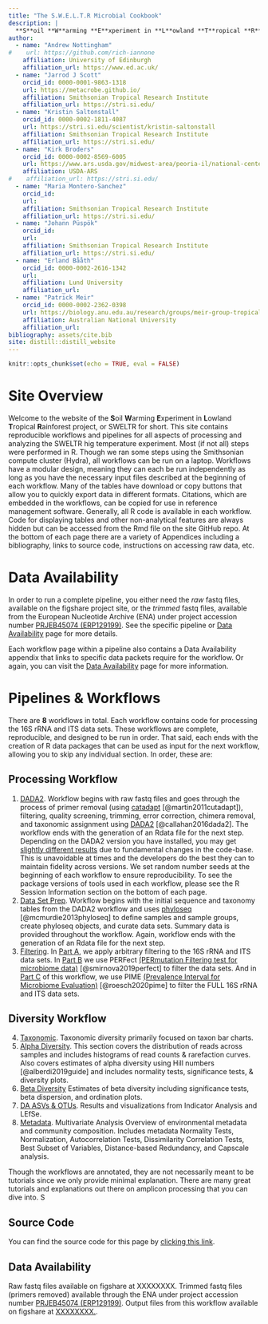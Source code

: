 ```yaml
---
title: "The S.W.E.L.T.R Microbial Cookbook"
description: |
  **S**oil **W**arming **E**xperiment in **L**owland **T**ropical **R**ainforest
author:
  - name: "Andrew Nottingham"
#    url: https://github.com/rich-iannone
    affiliation: University of Edinburgh
    affiliation_url: https://www.ed.ac.uk/
  - name: "Jarrod J Scott"
    orcid_id: 0000-0001-9863-1318
    url: https://metacrobe.github.io/
    affiliation: Smithsonian Tropical Research Institute
    affiliation_url: https://stri.si.edu/
  - name: "Kristin Saltonstall"
    orcid_id: 0000-0002-1811-4087
    url: https://stri.si.edu/scientist/kristin-saltonstall
    affiliation: Smithsonian Tropical Research Institute
    affiliation_url: https://stri.si.edu/
  - name: "Kirk Broders"
    orcid_id: 0000-0002-8569-6005
    url: https://www.ars.usda.gov/midwest-area/peoria-il/national-center-for-agricultural-utilization-research/mycotoxin-prevention-and-applied-microbiology-research/people/kirk-broders/
    affiliation: USDA-ARS
#    affiliation_url: https://stri.si.edu/
  - name: "Maria Montero-Sanchez"
    orcid_id: 
    url: 
    affiliation: Smithsonian Tropical Research Institute
    affiliation_url: https://stri.si.edu/
  - name: "Johann Püspök"
    orcid_id: 
    url: 
    affiliation: Smithsonian Tropical Research Institute
    affiliation_url: https://stri.si.edu/
  - name: "Erland Bååth"
    orcid_id: 0000-0002-2616-1342 
    url: 
    affiliation: Lund University
    affiliation_url: 
  - name: "Patrick Meir"
    orcid_id: 0000-0002-2362-0398 
    url: https://biology.anu.edu.au/research/groups/meir-group-tropical-forest-ecosystems
    affiliation: Australian National University
    affiliation_url: 
bibliography: assets/cite.bib
site: distill::distill_website
---
```


```r
knitr::opts_chunk$set(echo = TRUE, eval = FALSE)
```

# Site Overview

Welcome to the website of the **S**oil **W**arming **E**xperiment in **L**owland **T**ropical **R**ainforest project, or SWELTR for short. This site contains reproducible workflows and pipelines for all aspects of processing and analyzing the SWELTR hig temperature experiment. Most (if not all) steps were performed in R. Though we ran some steps using the Smithsonian compute cluster (Hydra), all workflows can be run on a laptop. Workflows have a modular design, meaning they can each be run independently as long as you have the necessary input files described at the beginning of each workflow. Many of the tables have download or copy buttons that allow you to quickly export data in different formats. Citations, which are embedded in the workflows, can be copied for use in reference management software. Generally, all R code is available in each workflow. Code for displaying tables and other non-analytical features are always hidden but can be accessed from the Rmd file on the site GitHub repo. At the bottom of each page there are a variety of Appendices including a bibliography, links to source code, instructions on accessing raw data, etc.

# Data Availability

In order to run a complete pipeline, you either need the *raw* fastq files, available on the figshare project site, or the *trimmed* fastq files, available from the European Nucleotide Archive (ENA) under project accession number [PRJEB45074 (ERP129199)](https://www.ebi.ac.uk/ena/browser/view/PRJEB45074). See the specific pipeline or [Data Availability](data-availability.html) page for more details.

Each workflow page within a pipeline also contains a Data Availability appendix that links to specific data packets require for the workflow. Or again, you can visit the [Data Availability](data-availability.html) page for more information.

# Pipelines & Workflows

There are **8** workflows in total. Each workflow contains code for processing the 16S rRNA and ITS data sets. These workflows are complete, reproducible, and designed to be run in order. That said, each ends with the creation of R data packages that can be used as input for the next workflow, allowing you to skip any individual section. In order, these are:

## Processing Workflow

1. [DADA2](dada2.html).  Workflow begins with raw fastq files and goes through the process of primer removal (using [catadapt](https://github.com/marcelm/cutadapt) [@martin2011cutadapt]), filtering, quality screening, trimming, error correction, chimera removal, and taxonomic assignment using [DADA2](https://benjjneb.github.io/dada2/) [@callahan2016dada2]. The workflow ends with the generation of an Rdata file for the next step. Depending on the DADA2 version you have installed, you may get [slightly different results](https://github.com/benjjneb/dada2/issues/532) due to fundamental changes in the code-base. This is unavoidable at times and the developers do the best they can to maintain fidelity across versions. We set random number seeds at the beginning of each workflow to ensure reproducibility. To see the package versions of tools used in each workflow, please see the R Session Information section on the bottom of each page.
2. [Data Set Prep](data-prep.html). Workflow begins with the initial sequence and taxonomy tables from the DADA2 workflow and uses [phyloseq](https://joey711.github.io/phyloseq/) [@mcmurdie2013phyloseq] to define samples and sample groups, create phyloseq objects, and curate data sets. Summary data is provided throughout the workflow. Again, workflow ends with the generation of an Rdata file for the next step.
3. [Filtering](filtering.html). In [Part A](#a.-arbitrary-filtering), we apply arbitrary filtering to the 16S rRNA and ITS data sets. In [Part B](#b.-perfect-filtering) we use PERFect [(PERmutation Filtering test for microbiome data)](https://github.com/katiasmirn/PERFect) [@smirnova2019perfect] to filter the data sets. And in [Part C](#c.-pime-filtering) of this workflow, we use PIME [(Prevalence Interval for Microbiome Evaluation)](https://github.com/microEcology/pime) [@roesch2020pime] to filter the FULL 16S rRNA and ITS data sets.

## Diversity Workflow

4. [Taxonomic](taxa.html). Taxonomic diversity primarily focused on taxon bar charts.
5. [Alpha Diversity](alpha.html). This section covers the distribution of reads across samples and includes histograms of read counts & rarefaction curves. Also covers estimates of alpha diversity using Hill numbers [@alberdi2019guide] and includes normality tests, significance tests, & diversity plots. 
6. [Beta Diversity](beta.html) Estimates of beta diversity including significance tests, beta dispersion, and ordination plots.
7. [DA ASVs & OTUs](da.html). Results and visualizations from Indicator Analysis and LEfSe. 
8. [Metadata](metadata.html). Multivariate Analysis Overview of environmental metadata and community composition. Includes metadata Normality Tests, Normalization, Autocorrelation Tests, Dissimilarity Correlation Tests, Best Subset of Variables, Distance-based Redundancy, and Capscale analysis.

Though the workflows are annotated, they are not necessarily meant to be tutorials since we only provide minimal explanation. There are many great tutorials and explanations out there on amplicon processing that you can dive into. S

##  Source Code {.appendix}

You can find the source code for this page by [clicking this link](https://github.com/sweltr/high-temp/blob/master/index.Rmd).

## Data Availability {.appendix}

Raw fastq files available on figshare at XXXXXXXX. Trimmed fastq files (primers removed) available through the ENA under project accession number [PRJEB45074 (ERP129199)](https://www.ebi.ac.uk/ena/browser/view/PRJEB45074). Output files from this workflow available on figshare at [XXXXXXXX.]().
